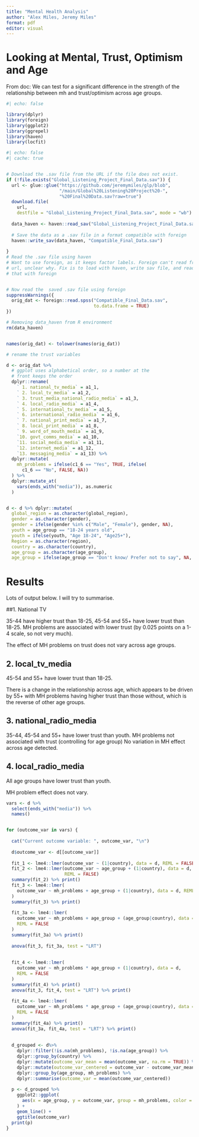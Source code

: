 ---
title: "Mental Health Analysis"
author: "Alex Miles, Jeremy Miles"
format: pdf
editor: visual
---

# Looking at Mental, Trust, Optimism and Age

From doc: We can test for a significant difference in the strength of the relationship between mh and trust/optimism across age groups.





```{r setup}
#| echo: false

library(dplyr)
library(foreign)
library(ggplot2)
library(ggrepel)
library(haven)
library(locfit)

```

```{r fig.height=20,fig.width=15}
#| echo: false
#| cache: true


# Download the .sav file from the URL if the file does not exist.
if (!file.exists("Global_Listening_Project_Final_Data.sav")) {
  url <- glue::glue("https://github.com/jeremymiles/glp/blob",
                    "/main/Global%20Listening%20Project%20-", 
                    "%20Final%20Data.sav?raw=true")
  download.file(
    url, 
    destfile = "Global_Listening_Project_Final_Data.sav", mode = "wb")
  
  data_haven <- haven::read_sav("Global_Listening_Project_Final_Data.sav")
  
  # Save the data as a .sav file in a format compatible with foreign
  haven::write_sav(data_haven, "Compatible_Final_Data.sav")
  
}
# Read the .sav file using haven
# Want to use foreign, as it keeps factor labels. Foreign can't read from the 
# url, unclear why. Fix is to load with haven, write sav file, and read
# that with foreign


# Now read the  saved .sav file using foreign
suppressWarnings({
  orig_dat <- foreign::read.spss("Compatible_Final_Data.sav", 
                                 to.data.frame = TRUE) 
})

# Removing data_haven from R environment
rm(data_haven)


names(orig_dat) <- tolower(names(orig_dat))

```



```{r fig.height=20,fig.width=15}


# rename the trust variables

d <- orig_dat %>%
  # ggplot uses alphabetical order, so a number at the 
  # front keeps the order
  dplyr::rename(
    ` 1. national_tv_media` = a1_1,
    ` 2. local_tv_media` = a1_2,
    ` 3. trust_media_national_radio_media` = a1_3,
    ` 4. local_radio_media` = a1_4,
    ` 5. international_tv_media` = a1_5,
    ` 6. international_radio_media` = a1_6,
    ` 7. national_print_media` = a1_7,
    ` 8. local_print_media` = a1_8,
    ` 9. word_of_mouth_media` = a1_9,
    `10. govt_comms_media` = a1_10,
    `11. social_media_media` = a1_11,
    `12. internet_media` = a1_12,
    `13. messaging_media` = a1_13) %>%
  dplyr::mutate(
    mh_problems = ifelse(c1_6 == "Yes", TRUE, ifelse(
      c1_6 == "No", FALSE, NA))
  ) %>%
  dplyr::mutate_at(
    vars(ends_with("media")), as.numeric
  )


d <- d %>% dplyr::mutate(
  global_region = as.character(global_region),
  gender = as.character(gender),
  gender = ifelse(gender %in% c("Male", "Female"), gender, NA),
  youth = age_group == "18-24 years old",
  youth = ifelse(youth, "Age 18-24", "Age25+"),
  Region = as.character(region), 
  country = as.character(country),
  age_group = as.character(age_group),
  age_group = ifelse(age_group == "Don't know/ Prefer not to say", NA, age_group))

```

# Results

Lots of output below. I will try to summarise.

##1. National TV 

35-44 have higher trust than 18-25, 45-54 and 55+ have lower trust than 18-25.
MH problems are associated with lower trust (by 0.025 points on a 1-4 scale, so 
not very much).

The effect of MH problems on trust does not vary across age groups.

## 2. local_tv_media
45-54 and 55+ have lower trust than 18-25.

There is a change in the relationship across age, which appears to be driven by
55+ with MH  problems having higher trust than those without, which is the 
reverse of other age groups.

## 3. national_radio_media

35-44, 45-54 and 55+ have lower trust than youth.
MH problems not associated with trust (controlling for age group)
No variation in MH effect across age detected.

## 4. local_radio_media

All age groups have lower trust than youth.

MH problem effect does not vary.


```{r}

vars <- d %>% 
  select(ends_with("media")) %>% 
  names() 


for (outcome_var in vars) {
  
  cat("Current outcome variable: ", outcome_var, "\n")
  
  d$outcome_var <- d[[outcome_var]]
  
  fit_1 <- lme4::lmer(outcome_var ~ (1|country), data = d, REML = FALSE)
  fit_2 <- lme4::lmer(outcome_var ~ age_group + (1|country), data = d, 
                      REML = FALSE)
  summary(fit_2) %>% print()
  fit_3 <- lme4::lmer(
    outcome_var ~ mh_problems + age_group + (1|country), data = d, REML = FALSE
  )
  summary(fit_3) %>% print()
  
  fit_3a <- lme4::lmer(
    outcome_var ~ mh_problems + age_group + (age_group|country), data = d, 
    REML = FALSE
  )
  summary(fit_3a) %>% print()
  
  anova(fit_3, fit_3a, test = "LRT")
  
  
  fit_4 <- lme4::lmer(
    outcome_var ~ mh_problems * age_group + (1|country), data = d, 
    REML = FALSE
  )
  summary(fit_4) %>% print()
  anova(fit_3, fit_4, test = "LRT") %>% print()
  
  fit_4a <- lme4::lmer(
    outcome_var ~ mh_problems * age_group + (age_group|country), data = d, 
    REML = FALSE
  )
  summary(fit_4a) %>% print()
  anova(fit_3a, fit_4a, test = "LRT") %>% print()
  
  
  d_grouped <- d%>% 
    dplyr::filter(!is.na(mh_problems), !is.na(age_group)) %>%
    dplyr::group_by(country) %>%
    dplyr::mutate(outcome_var_mean = mean(outcome_var, na.rm = TRUE)) %>%
    dplyr::mutate(outcome_var_centered = outcome_var - outcome_var_mean) %>%
    dplyr::group_by(age_group, mh_problems) %>%
    dplyr::summarise(outcome_var = mean(outcome_var_centered))
  
  p <- d_grouped %>% 
    ggplot2::ggplot(
      aes(x = age_group, y = outcome_var, group = mh_problems, color = mh_problems)
    ) + 
    geom_line() +
    ggtitle(outcome_var)  
  print(p)
}


```
